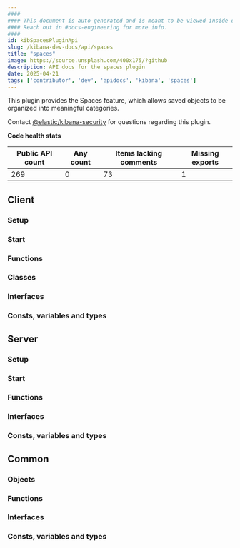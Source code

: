 ```yaml
---
####
#### This document is auto-generated and is meant to be viewed inside our experimental, new docs system.
#### Reach out in #docs-engineering for more info.
####
id: kibSpacesPluginApi
slug: /kibana-dev-docs/api/spaces
title: "spaces"
image: https://source.unsplash.com/400x175/?github
description: API docs for the spaces plugin
date: 2025-04-21
tags: ['contributor', 'dev', 'apidocs', 'kibana', 'spaces']
---
```


This plugin provides the Spaces feature, which allows saved objects to be organized into meaningful categories.

Contact [@elastic/kibana-security](https://github.com/orgs/elastic/teams/kibana-security) for questions regarding this plugin.

**Code health stats**

| Public API count  | Any count | Items lacking comments | Missing exports |
|-------------------|-----------|------------------------|-----------------|
| 269 | 0 | 73 | 1 |

## Client

### Setup
<DocDefinitionList data={[spacesObj.client.setup]}/>

### Start
<DocDefinitionList data={[spacesObj.client.start]}/>

### Functions
<DocDefinitionList data={spacesObj.client.functions}/>

### Classes
<DocDefinitionList data={spacesObj.client.classes}/>

### Interfaces
<DocDefinitionList data={spacesObj.client.interfaces}/>

### Consts, variables and types
<DocDefinitionList data={spacesObj.client.misc}/>

## Server

### Setup
<DocDefinitionList data={[spacesObj.server.setup]}/>

### Start
<DocDefinitionList data={[spacesObj.server.start]}/>

### Functions
<DocDefinitionList data={spacesObj.server.functions}/>

### Interfaces
<DocDefinitionList data={spacesObj.server.interfaces}/>

### Consts, variables and types
<DocDefinitionList data={spacesObj.server.misc}/>

## Common

### Objects
<DocDefinitionList data={spacesObj.common.objects}/>

### Functions
<DocDefinitionList data={spacesObj.common.functions}/>

### Interfaces
<DocDefinitionList data={spacesObj.common.interfaces}/>

### Consts, variables and types
<DocDefinitionList data={spacesObj.common.misc}/>

